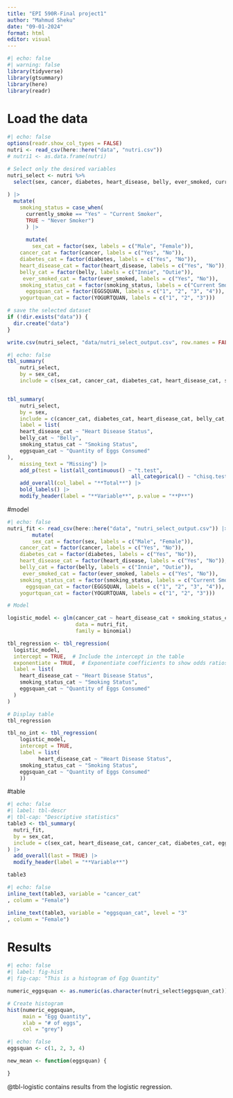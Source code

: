 ```yaml
---
title: "EPI 590R-Final project1"
author: "Mahmud Sheku"
date: "09-01-2024"
format: html
editor: visual
---
```



```r
#| echo: false
#| warning: false
library(tidyverse)
library(gtsummary)
library(here)
library(readr)

```

# Load the data
```r
#| echo: false
options(readr.show_col_types = FALSE)
nutri <- read_csv(here::here("data", "nutri.csv"))
# nutri1 <- as.data.frame(nutri)

# Select only the desired variables
nutri_select <- nutri %>%
  select(sex, cancer, diabetes, heart_disease, belly, ever_smoked, currently_smoke, smoke_often, smoke_rarely, never_smoked, EGGSQUAN, YOGURTQUAN
  
) |>
  mutate(
    smoking_status = case_when(
      currently_smoke == "Yes" ~ "Current Smoker",
      TRUE ~ "Never Smoker")
      ) |>
      
      mutate(
      	sex_cat = factor(sex, labels = c("Male", "Female")),
    cancer_cat = factor(cancer, labels = c("Yes", "No")),
    diabetes_cat = factor(diabetes, labels = c("Yes", "No")),
    heart_disease_cat = factor(heart_disease, labels = c("Yes", "No")),
    belly_cat = factor(belly, labels = c("Innie", "Outie")),
     ever_smoked_cat = factor(ever_smoked, labels = c("Yes", "No")),
    smoking_status_cat = factor(smoking_status, labels = c("Current Smoker", "Never Smoker")),
      eggsquan_cat = factor(EGGSQUAN, labels = c("1", "2", "3", "4")),
    yogurtquan_cat = factor(YOGURTQUAN, labels = c("1", "2", "3")))

# save the selected dataset
if (!dir.exists("data")) {
  dir.create("data")
}

write.csv(nutri_select, "data/nutri_select_output.csv", row.names = FALSE)


```


```r
#| echo: false
tbl_summary(
	nutri_select,
	by = sex_cat,
	include = c(sex_cat, cancer_cat, diabetes_cat, heart_disease_cat, smoking_status_cat, eggsquan_cat, yogurtquan_cat))  


tbl_summary(
	nutri_select,
	by = sex,
	include = c(cancer_cat, diabetes_cat, heart_disease_cat, belly_cat, smoking_status_cat, eggsquan_cat, yogurtquan_cat),
	label = list(
    heart_disease_cat ~ "Heart Disease Status",
    belly_cat ~ "Belly",
    smoking_status_cat ~ "Smoking Status",
    eggsquan_cat ~ "Quantity of Eggs Consumed"
),
	missing_text = "Missing") |>
	add_p(test = list(all_continuous() ~ "t.test",
										all_categorical() ~ "chisq.test")) |>
	add_overall(col_label = "**Total**") |>
	bold_labels() |>
	modify_header(label = "**Variable**", p.value = "**P**")


```

#model 
```r
#| echo: false
nutri_fit <- read_csv(here::here("data", "nutri_select_output.csv")) |>
	    mutate(
      	sex_cat = factor(sex, labels = c("Male", "Female")),
    cancer_cat = factor(cancer, labels = c("Yes", "No")),
    diabetes_cat = factor(diabetes, labels = c("Yes", "No")),
    heart_disease_cat = factor(heart_disease, labels = c("Yes", "No")),
    belly_cat = factor(belly, labels = c("Innie", "Outie")),
     ever_smoked_cat = factor(ever_smoked, labels = c("Yes", "No")),
    smoking_status_cat = factor(smoking_status, labels = c("Current Smoker", "Never Smoker")),
      eggsquan_cat = factor(EGGSQUAN, labels = c("1", "2", "3", "4")),
    yogurtquan_cat = factor(YOGURTQUAN, labels = c("1", "2", "3")))

# Model

logistic_model <- glm(cancer_cat ~ heart_disease_cat + smoking_status_cat + eggsquan_cat, 
                      data = nutri_fit, 
                      family = binomial)

tbl_regression <- tbl_regression(
  logistic_model,
  intercept = TRUE,  # Include the intercept in the table
  exponentiate = TRUE,  # Exponentiate coefficients to show odds ratios
  label = list(
    heart_disease_cat ~ "Heart Disease Status",
    smoking_status_cat ~ "Smoking Status",
    eggsquan_cat ~ "Quantity of Eggs Consumed"
  )
)

# Display table
tbl_regression

tbl_no_int <- tbl_regression(
	logistic_model,
	intercept = TRUE,
	label = list(
		  heart_disease_cat ~ "Heart Disease Status",
    smoking_status_cat ~ "Smoking Status",
    eggsquan_cat ~ "Quantity of Eggs Consumed"
	))


```

#table
```r
#| echo: false
#| label: tbl-descr
#| tbl-cap: "Descriptive statistics"
table3 <- tbl_summary(
  nutri_fit,
  by = sex_cat,
  include = c(sex_cat, heart_disease_cat, cancer_cat, diabetes_cat, eggsquan_cat)
) |>
  add_overall(last = TRUE) |>
  modify_header(label = "**Variable**")

table3
```

```r
#| echo: false
inline_text(table3, variable = "cancer_cat"
, column = "Female")

inline_text(table3, variable = "eggsquan_cat", level = "3"
, column = "Female")
```

# Results
```r
#| echo: false
#| label: fig-hist
#| fig-cap: "This is a histogram of Egg Quantity"

numeric_eggsquan <- as.numeric(as.character(nutri_select$eggsquan_cat))

# Create histogram
hist(numeric_eggsquan, 
     main = "Egg Quantity", 
     xlab = "# of eggs", 
     col = "grey")


```
```r

#| echo: false
eggsquan <- c(1, 2, 3, 4)

new_mean <- function(eggsquan) {

}


```


@tbl-logistic contains results from the logistic regression.





